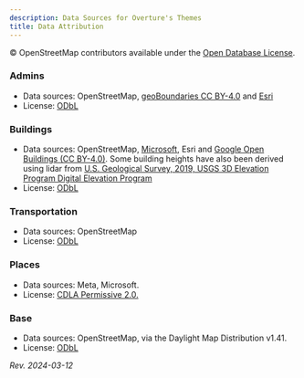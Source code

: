 ```yaml
---
description: Data Sources for Overture's Themes
title: Data Attribution
---
```


© OpenStreetMap contributors available under the [Open Database License](www.openstreetmap.org/copyright).
 
### Admins
- Data sources: OpenStreetMap, [geoBoundaries CC BY-4.0](www.geoboundaries.org) and [Esri](https://www.esri.com/en-us/home)
- License: [ODbL](https://opendatacommons.org/licenses/odbl/)


### Buildings
- Data sources: OpenStreetMap, [Microsoft](https://www.microsoft.com/en-us/), Esri and [Google Open Buildings (CC BY-4.0)](https://arxiv.org/abs/2107.12283). Some building heights have also been derived using lidar from [U.S. Geological Survey, 2019, USGS 3D Elevation Program Digital Elevation Program](https://www.usgs.gov/3d-elevation-program) 
- License: [ODbL](https://opendatacommons.org/licenses/odbl/)

### Transportation
- Data sources: OpenStreetMap
- License: [ODbL](https://opendatacommons.org/licenses/odbl/)


### Places
- Data sources: Meta, Microsoft.
- License: [CDLA Permissive 2.0.](https://cdla.dev/permissive-2-0/)

### Base
- Data sources: OpenStreetMap, via the Daylight Map Distribution v1.41. 
- License: [ODbL](https://opendatacommons.org/licenses/odbl/)





_Rev. 2024-03-12_